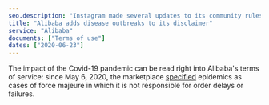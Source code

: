 ```yaml
---
seo.description: "Instagram made several updates to its community rules, its terms of use and its privacy policy..."
title: "Alibaba adds disease outbreaks to its disclaimer"
service: "Alibaba"
documents: ["Terms of use"]
dates: ["2020-06-23"]
---
```


The impact of the Covid-19 pandemic can be read right into Alibaba's terms of service: since May 6, 2020, the marketplace <a target="_blank" rel="noopener" href="https://github.com/ambanum/CGUs-data/commit/37503cb23">specified</a> epidemics as cases of force majeure in which it is not responsible for order delays or failures.
